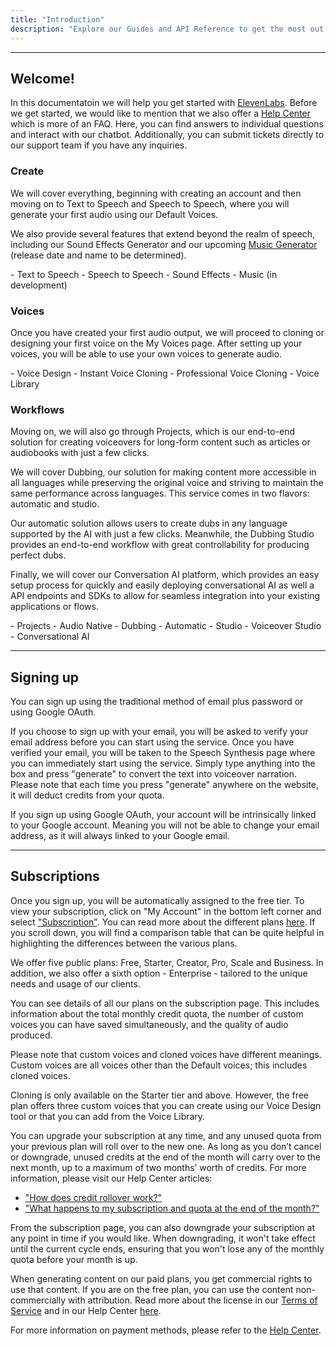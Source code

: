 ```yaml
---
title: "Introduction"
description: "Explore our Guides and API Reference to get the most out of ElevenLabs."
---
```


---

## Welcome!

In this documentatoin we will help you get started with [ElevenLabs](https://elevenlabs.io). Before we get started, we would like to mention that we also offer a [Help Center](https://help.elevenlabs.io/hc/en-us) which is more of an FAQ. Here, you can find answers to individual questions and interact with our chatbot. Additionally, you can submit tickets directly to our support team if you have any inquiries.

### Create

We will cover everything, beginning with creating an account and then moving on to Text to Speech and Speech to Speech, where you will generate your first audio using our Default Voices.

We also provide several features that extend beyond the realm of speech, including our Sound Effects Generator and our upcoming [Music Generator](https://www.youtube.com/watch?v=d8k4Pit4_ZU) (release date and name to be determined).

<Accordion title="Create">
	- Text to Speech
	- Speech to Speech
	- Sound Effects
	- Music (in development)
</Accordion>


### Voices

Once you have created your first audio output, we will proceed to cloning or designing your first voice on the My Voices page. After setting up your voices, you will be able to use your own voices to generate audio.

<Accordion title="Voices">
	- Voice Design
	- Instant Voice Cloning
	- Professional Voice Cloning
	- Voice Library
</Accordion>

### Workflows

Moving on, we will also go through Projects, which is our end-to-end solution for creating voiceovers for long-form content such as articles or audiobooks with just a few clicks.

We will cover Dubbing, our solution for making content more accessible in all languages while preserving the original voice and striving to maintain the same performance across languages. This service comes in two flavors: automatic and studio.

Our automatic solution allows users to create dubs in any language supported by the AI with just a few clicks. Meanwhile, the Dubbing Studio provides an end-to-end workflow with great controllability for producing perfect dubs.

Finally, we will cover our Conversation AI platform, which provides an easy setup process for quickly and easily deploying conversational AI as well a API endpoints and SDKs to allow for seamless integration into your existing applications or flows.

<Accordion title="Workflows">
	- Projects
		- Audio Native
	- Dubbing
		- Automatic
		- Studio
	- Voiceover Studio
	- Conversational AI
</Accordion>

---

## Signing up

You can sign up using the traditional method of email plus password or using Google OAuth.

If you choose to sign up with your email, you will be asked to verify your email address before you can start using the service. Once you have verified your email, you will be taken to the Speech Synthesis page where you can immediately start using the service. Simply type anything into the box and press "generate" to convert the text into voiceover narration. Please note that each time you press "generate" anywhere on the website, it will deduct credits from your quota.

If you sign up using Google OAuth, your account will be intrinsically linked to your Google account. Meaning you will not be able to change your email address, as it will always linked to your Google email.

---

## Subscriptions

Once you sign up, you will be automatically assigned to the free tier. To view your subscription, click on "My Account" in the bottom left corner and select ["Subscription"](https://elevenlabs.io/app/subscription). You can read more about the different plans [here](https://elevenlabs.io/pricing). If you scroll down, you will find a comparison table that can be quite helpful in highlighting the differences between the various plans.

We offer five public plans: Free, Starter, Creator, Pro, Scale and Business. In addition, we also offer a sixth option - Enterprise - tailored to the unique needs and usage of our clients.

You can see details of all our plans on the subscription page. This includes information about the total monthly credit quota, the number of custom voices you can have saved simultaneously, and the quality of audio produced.

Please note that custom voices and cloned voices have different meanings. Custom voices are all voices other than the Default voices; this includes cloned voices.

Cloning is only available on the Starter tier and above. However, the free plan offers three custom voices that you can create using our Voice Design tool or that you can add from the Voice Library.

You can upgrade your subscription at any time, and any unused quota from your previous plan will roll over to the new one. As long as you don’t cancel or downgrade, unused credits at the end of the month will carry over to the next month, up to a maximum of two months’ worth of credits. For more information, please visit our Help Center articles: 

- ["How does credit rollover work?"](https://help.elevenlabs.io/hc/en-us/articles/27561768104081-How-does-credit-rollover-work) 
- ["What happens to my subscription and quota at the end of the month?"](https://help.elevenlabs.io/hc/en-us/articles/13514114771857-What-happens-to-my-subscription-and-quota-at-the-end-of-the-month)

From the subscription page, you can also downgrade your subscription at any point in time if you would like. When downgrading, it won't take effect until the current cycle ends, ensuring that you won't lose any of the monthly quota before your month is up.

When generating content on our paid plans, you get commercial rights to use that content. If you are on the free plan, you can use the content non-commercially with attribution. Read more about the license in our [Terms of Service](https://elevenlabs.io/terms) and in our Help Center [here](https://help.elevenlabs.io/hc/en-us/articles/13313564601361-Can-I-publish-the-content-I-generate-on-the-platform-).

For more information on payment methods, please refer to the [Help Center](https://help.elevenlabs.io/).